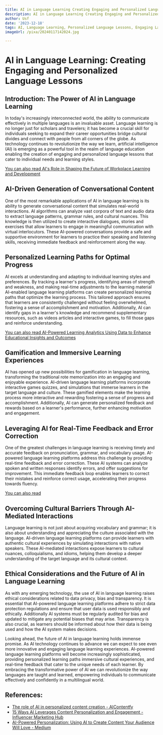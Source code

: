 ```yaml
---
title: AI in Language Learning Creating Engaging and Personalized Language Lessons
description: AI in Language Learning Creating Engaging and Personalized Language Lessons
author: Usf
date: '2023-12-18'
tags: AI, Language Learning, Personalized Language Lessons, Engaging Language Lessons
imageUrl: /pixa/20240117142024.jpg

---
```

# AI  in  Language Learning: Creating Engaging  and Personalized Language Lessons

## Introduction: The Power of AI in Language Learning

In today's increasingly interconnected world,  the  ability to communicate effectively in  multiple languages is an invaluable asset. Language learning is no longer just for scholars  and travelers; it has become  a crucial skill for individuals  seeking to expand their career opportunities bridge cultural divides and connect with people from all corners of the globe. As technology  continues to  revolutionize the way we learn,  artificial intelligence (AI) is emerging as a powerful tool in the realm of language education enabling the  creation of engaging and personalized language lessons that cater to individual needs and  learning styles.

[You can also  read AI's Role in Shaping the Future  of Workplace Learning and Development](AI%27s%20Role%20in%20Shaping%20the%20Future%20of%20Workplace%20Learning%20and%20Development)


## AI-Driven Generation of  Conversational Content

One of the most remarkable applications of AI in language learning is its ability to generate conversational  content  that simulates real-world interactions. AI algorithms can analyze vast corpora of text and audio data to extract language patterns, grammar rules, and cultural nuances. This knowledge is then utilized to create interactive  dialogues, stories and  exercises that allow  learners to engage in meaningful communication with virtual interlocutors. These AI-powered conversations provide a safe and supportive environment for learners to practice their speaking and listening skills,  receiving immediate feedback and reinforcement along the way.

## Personalized Learning Paths for Optimal Progress

AI excels at understanding and adapting to individual learning styles and preferences. By  tracking a learner's progress,  identifying areas of strength and weakness, and making real-time adjustments to the learning material AI-enabled language learning platforms can create personalized learning paths  that  optimize the learning process. This tailored approach ensures that learners are consistently challenged without feeling  overwhelmed, fostering  a sense of accomplishment and motivation. Additionally,  AI can identify gaps in a learner's knowledge and recommend supplementary resources, such as videos articles and interactive games, to fill those gaps and  reinforce understanding.

[You can also read AI-Powered Learning Analytics Using  Data to Enhance Educational Insights and Outcomes](AI-Powered%20Learning%20Analytics%20Using%20Data%20to%20Enhance%20Educational%20Insights%20and%20Outcomes)


## Gamification and Immersive Learning  Experiences

AI has opened up new possibilities  for gamification in language learning, transforming the traditional rote memorization into an engaging and enjoyable experience. AI-driven language learning platforms incorporate interactive games quizzes, and  simulations that immerse learners in the target language and culture. These gamified elements make the learning  process more interactive and rewarding fostering a sense of progress and accomplishment. Additionally, AI can generate  personalized  feedback and  rewards based  on a learner's performance, further enhancing motivation and engagement.

##  Leveraging AI for Real-Time  Feedback and Error Correction

One of the greatest challenges in language learning is  receiving timely and accurate feedback on pronunciation, grammar, and vocabulary usage. AI-powered language learning platforms address  this  challenge by providing real-time feedback  and error correction.  These  AI systems can analyze spoken and written responses identify errors, and offer suggestions for improvement. This immediate feedback loop enables  learners to correct their mistakes and reinforce correct usage, accelerating their progress towards fluency.

[You can also read ]()


## Overcoming  Cultural Barriers Through AI-Mediated  Interactions

Language learning is not  just about acquiring vocabulary and grammar;  it is  also about understanding and appreciating the culture associated with the language. AI-driven language learning platforms can provide  learners with authentic cultural experiences by simulating interactions with native speakers. These AI-mediated interactions expose learners to cultural nuances, colloquialisms, and idioms, helping  them develop a deeper understanding of the target  language and its cultural context.

## Ethical Considerations and the Future of AI in Language Learning

As with any  emerging technology, the use of AI  in language learning raises  ethical considerations related to data privacy, bias and transparency. It is essential that AI-powered language learning platforms adhere to strict data protection regulations and ensure that user  data is used responsibly and ethically. Additionally AI systems must  be regularly audited for bias and updated to  mitigate any potential biases that may arise. Transparency is also crucial, as learners should  be informed about  how their data is being used and how the AI system makes decisions.

Looking ahead,  the future of AI in language learning holds  immense  promise. As AI technology continues to advance we can expect  to see even more innovative and engaging language learning experiences. AI-powered language learning platforms will become increasingly sophisticated, providing personalized learning paths immersive cultural experiences,  and real-time feedback that cater to the unique needs  of each learner. By embracing the transformative power of AI we can revolutionize the way languages are taught and learned, empowering individuals to  communicate  effectively and confidently in a  multilingual world.

## References:
- [The role of AI in personalized content creation - AIContentfy](https://aicontentfy.com/en/blog/role-of-ai-in-personalized-content-creation)
- [15 Ways AI Leverages Content Personalization and Engagement - Influencer Marketing Hub](https://influencermarketinghub.com/ai-content-personalization/)
- [AI-Powered Personalization: Using AI to Create Content Your Audience Will Love - Medium](https://medium.com/the-modern-scientist/ai-in-content-creation-combining-algorithms-with-a-humanistic-approach-for-more-personalized-3926f36c4ce8)
